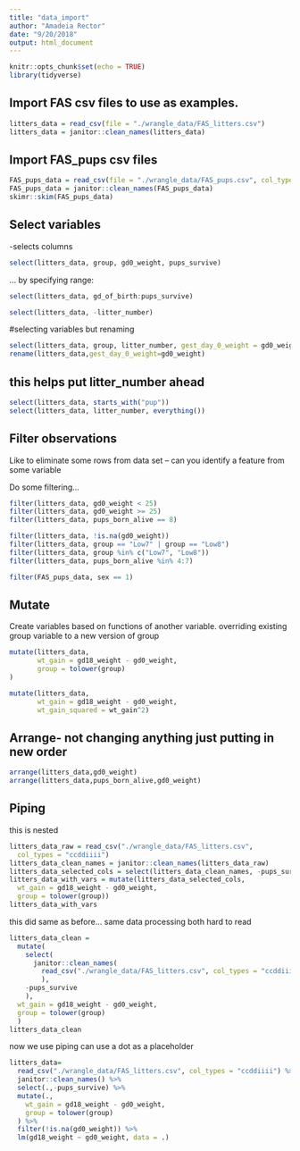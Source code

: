 ```yaml
---
title: "data_import"
author: "Amadeia Rector"
date: "9/20/2018"
output: html_document
---
```


```r
knitr::opts_chunk$set(echo = TRUE)
library(tidyverse)
```

## Import FAS csv files to use as examples.
```r
litters_data = read_csv(file = "./wrangle_data/FAS_litters.csv")
litters_data = janitor::clean_names(litters_data)
```

## Import FAS_pups csv files
```r
FAS_pups_data = read_csv(file = "./wrangle_data/FAS_pups.csv", col_types = "ciiiii")
FAS_pups_data = janitor::clean_names(FAS_pups_data)
skimr::skim(FAS_pups_data)
```

## Select variables
-selects columns
```r
select(litters_data, group, gd0_weight, pups_survive)
```
... by specifying range:

```r
select(litters_data, gd_of_birth:pups_survive)
```

```r
select(litters_data, -litter_number)
```

#selecting variables but renaming
```r
select(litters_data, group, litter_number, gest_day_0_weight = gd0_weight)
rename(litters_data,gest_day_0_weight=gd0_weight)
```

## this helps put litter_number ahead
```r
select(litters_data, starts_with("pup"))
select(litters_data, litter_number, everything())
```

## Filter observations
Like to eliminate some rows from data set -- can you identify a feature from some variable

Do some filtering...

```r
filter(litters_data, gd0_weight < 25)
filter(litters_data, gd0_weight >= 25)
filter(litters_data, pups_born_alive == 8)

filter(litters_data, !is.na(gd0_weight))
filter(litters_data, group == "Low7" | group == "Low8")
filter(litters_data, group %in% c("Low7", "Low8"))
filter(litters_data, pups_born_alive %in% 4:7)
```

```r
filter(FAS_pups_data, sex == 1)
```

## Mutate

Create variables based on functions of another variable. overriding existing group variable to a new version 
of group

```r
mutate(litters_data,
       wt_gain = gd18_weight - gd0_weight,
       group = tolower(group)
)
```

```r
mutate(litters_data,
       wt_gain = gd18_weight - gd0_weight,
       wt_gain_squared = wt_gain^2)
```

## Arrange- not changing anything just putting in new order
```r
arrange(litters_data,gd0_weight)
arrange(litters_data,pups_born_alive,gd0_weight)
```

## Piping

this is nested
```r
litters_data_raw = read_csv("./wrangle_data/FAS_litters.csv",
  col_types = "ccddiiii")
litters_data_clean_names = janitor::clean_names(litters_data_raw)
litters_data_selected_cols = select(litters_data_clean_names, -pups_survive)
litters_data_with_vars = mutate(litters_data_selected_cols, 
  wt_gain = gd18_weight - gd0_weight,
  group = tolower(group))
litters_data_with_vars

```

this did same as before... same data processing both hard to read
```r
litters_data_clean = 
  mutate(
    select(
      janitor::clean_names(
        read_csv("./wrangle_data/FAS_litters.csv", col_types = "ccddiiii")
        ), 
    -pups_survive
    ),
  wt_gain = gd18_weight - gd0_weight,
  group = tolower(group)
  )
litters_data_clean
```

now we use piping
can use a dot as a placeholder
```r
litters_data=
  read_csv("./wrangle_data/FAS_litters.csv", col_types = "ccddiiii") %>%
  janitor::clean_names() %>%
  select(.,-pups_survive) %>%
  mutate(.,
    wt_gain = gd18_weight - gd0_weight,
    group = tolower(group)
  ) %>%
  filter(!is.na(gd0_weight)) %>% 
  lm(gd18_weight ~ gd0_weight, data = .)
  

```

